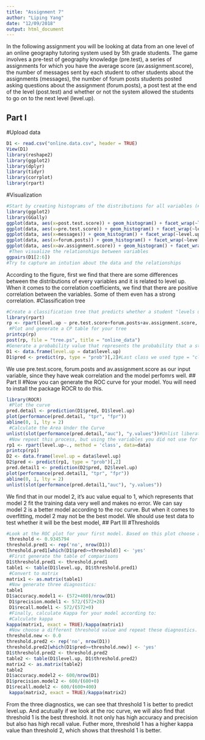 ```yaml
---
title: "Assignment 7"
author: "Liping Yang"
date: "12/09/2018"
output: html_document
---
```


In the following assignment you will be looking at data from an one level of an online geography tutoring system used by 5th grade students. The game involves a pre-test of geography knowledge (pre.test), a series of assignments for which you have the average score (av.assignment.score),  the number of messages sent by each student to other students about the assignments (messages), the number of forum posts students posted asking questions about the assignment (forum.posts), a post test at the end of the level (post.test) and whether or not the system allowed the students to go on to the next level (level.up).  

## Part I
 #Upload data
```r
D1 <- read.csv("online.data.csv", header = TRUE)
View(D1)
library(reshape2)
library(ggplot2)
library(dplyr)
library(tidyr)
library(corrplot)
library(rpart)
```
 #Visualization 
```r
#Start by creating histograms of the distributions for all variables (#HINT: look up "facet" in the ggplot documentation)
library(ggplot2)
library(GGally)
ggplot(data, aes(x=post.test.score)) + geom_histogram() + facet_wrap(~level.up)
ggplot(data, aes(x=pre.test.score)) + geom_histogram() + facet_wrap(~level.up)
ggplot(data, aes(x=messages)) + geom_histogram() + facet_wrap(~level.up)
ggplot(data, aes(x=forum.posts)) + geom_histogram() + facet_wrap(~level.up)
ggplot(data, aes(x=av.assignment.score)) + geom_histogram() + facet_wrap(~level.up)
 #Then visualize the relationships between variables
ggpairs(D1[2:6])
#Try to capture an intution about the data and the relationships
```
According to the figure, first we find that there are some differences between the distributions of every variables and it is related to level up. When it comes to the correlation coefficients, we find that there are positive correlation between the variables. Some of them even has a strong correlation.
 #Classification tree
```r
#Create a classification tree that predicts whether a student "levels up" in the online course using three variables of your choice (As we did last time, set all controls to their minimums)
library(rpart)
rp <- rpart(level.up ~ pre.test.score+forum.posts+av.assignment.score, data=data, method='class')
 #Plot and generate a CP table for your tree 
printcp(rp)
post(rp, file = "tree.ps", title = "online_data")
#Generate a probability value that represents the probability that a student levels up based your classification tree 
D1 <- data.frame(level.up = data$level.up)
D1$pred <- predict(rp, type = "prob")[,2]#Last class we used type = "class" which predicted the classification for us, this time we are using type = "prob" to see the probability that our classififcation is based on.
```
We use pre.test.score, forum.posts and av.assignment.score as our input variable, since they have weak correlation and the model perfomrs well.
 ## Part II
#Now you can generate the ROC curve for your model. You will need to install the package ROCR to do this.
```r
library(ROCR)
 #Plot the curve
pred.detail <- prediction(D1$pred, D1$level.up) 
plot(performance(pred.detail, "tpr", "fpr"))
abline(0, 1, lty = 2)
 #Calculate the Area Under the Curve
unlist(slot(performance(pred.detail,"auc"), "y.values"))#Unlist liberates the AUC value from the "performance" object created by ROCR
 #Now repeat this process, but using the variables you did not use for the previous model and compare the plots & results of your two models. Which one do you think was the better model? Why?
rp1 <- rpart(level.up~., method = 'class', data=data)
printcp(rp1)
D2 <- data.frame(level.up = data$level.up)
D2$pred <- predict(rp1, type = "prob")[,2]
pred.detail1 <- prediction(D2$pred, D2$level.up)
plot(performance(pred.detail1, "tpr", "fpr"))
abline(0, 1, lty = 2)
unlist(slot(performance(pred.detail1,"auc"), "y.values"))
```
We find that in our model 2, it's auc value equal to 1, which represents that model 2 fit the training data very well and makes no error. We can say model 2 is a better model according to the roc curve. But when it comes to overfitting, model 2 may not be the best model. We should use test data to test whether it will be the best model,
 ## Part III
#Thresholds
```r
#Look at the ROC plot for your first model. Based on this plot choose a probability threshold that balances capturing the most correct predictions against false positives. Then generate a new variable in your data set that classifies each student according to your chosen threshold.
 threshold <- 0.9345794
threshold.pred1 <- rep('no', nrow(D1))
threshold.pred1[which(D1$pred>=threshold)] <- 'yes'
 #First generate the table of comparisons
D1$threshold.pred1 <- threshold.pred1
table1 <- table(D1$level.up, D1$threshold.pred1)
 #Convert to matrix
matrix1 <- as.matrix(table1)
 #Now generate three diagnostics:
table1
D1$accuracy.model1 <- (572+400)/nrow(D1)
 D1$precision.model1 <- 572/(572+28)
 D1$recall.model1 <- 572/(572+0)
 #Finally, calculate Kappa for your model according to:
 #Calculate kappa
kappa(matrix1, exact = TRUE)/kappa(matrix1)
 #Now choose a different threshold value and repeat these diagnostics. What conclusions can you draw about your two thresholds?
threshold.new <- 0.0
threshold.pred2 <- rep('no', nrow(D1))
threshold.pred2[which(D1$pred>=threshold.new)] <- 'yes'
D1$threshold.pred2 <- threshold.pred2
table2 <- table(D1$level.up, D1$threshold.pred2)
matrix2 <- as.matrix(table2)
table2
D1$accuracy.model2 <- 600/nrow(D1)
D1$precision.model2 <- 600/(600+0)
D1$recall.model2 <- 600/(600+400)
 kappa(matrix2, exact = TRUE)/kappa(matrix2)
```
From the three diagnostics, we can see that threshold 1 is better to predict level.up. And acutually if we look at the roc curve, we will also find that threshold 1 is the best threshold. It not only has high accuracy and precision but also has high recall value. Futher more, threshold 1 has a higher kappa value than threshold 2, which shows that threshold 1 is better.